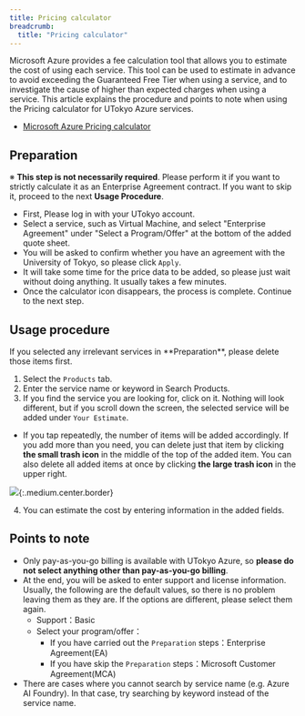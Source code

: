 ```yaml
---
title: Pricing calculator
breadcrumb:
  title: "Pricing calculator"
---
```


Microsoft Azure provides a fee calculation tool that allows you to estimate the cost of using each service. This tool can be used to estimate in advance to avoid exceeding the Guaranteed Free Tier when using a service, and to investigate the cause of higher than expected charges when using a service. This article explains the procedure and points to note when using the Pricing calculator for UTokyo Azure services.
- [Microsoft Azure Pricing calculator](https://azure.microsoft.com/en-us/pricing/calculator/)

## Preparation

※ **This step is not necessarily required**. Please perform it if you want to strictly calculate it as an Enterprise Agreement contract. If you want to skip it, proceed to the next **Usage Procedure**.

- First, Please log in with your UTokyo account. 
- Select a service, such as Virtual Machine, and select "Enterprise Agreement" under "Select a Program/Offer" at the bottom of the added quote sheet.
- You will be asked to confirm whether you have an agreement with the University of Tokyo, so please click `Apply`.
- It will take some time for the price data to be added, so please just wait without doing anything. It usually takes a few minutes.
- Once the calculator icon disappears, the process is complete. Continue to the next step.
  
## Usage procedure

<div class="box">
If you selected any irrelevant services in **Preparation**, please delete those items first.
</div>

1. Select the `Products` tab.
2. Enter the service name or keyword in Search Products.
3. If you find the service you are looking for, click on it. Nothing will look different, but if you scroll down the screen, the selected service will be added under `Your Estimate`.
  - If you tap repeatedly, the number of items will be added accordingly. If you add more than you need, you can delete just that item by clicking **the small trash icon** in the middle of the top of the added item. You can also delete all added items at once by clicking **the large trash icon** in the upper right.

![](img/02_calc_e2.png){:.medium.center.border}

4. You can estimate the cost by entering information in the added fields.

## Points to note

- Only pay-as-you-go billing is available with UTokyo Azure, so **please do not select anything other than pay-as-you-go billing**.
- At the end, you will be asked to enter support and license information. Usually, the following are the default values, so there is no problem leaving them as they are. If the options are different, please select them again.
  - Support：Basic
  - Select your program/offer：
    - If you have carried out the `Preparation` steps：Enterprise Agreement(EA)
    - If you have skip the `Preparation` steps：Microsoft Customer Agreement(MCA)
- There are cases where you cannot search by service name (e.g. Azure AI Foundry). In that case, try searching by keyword instead of the service name.
